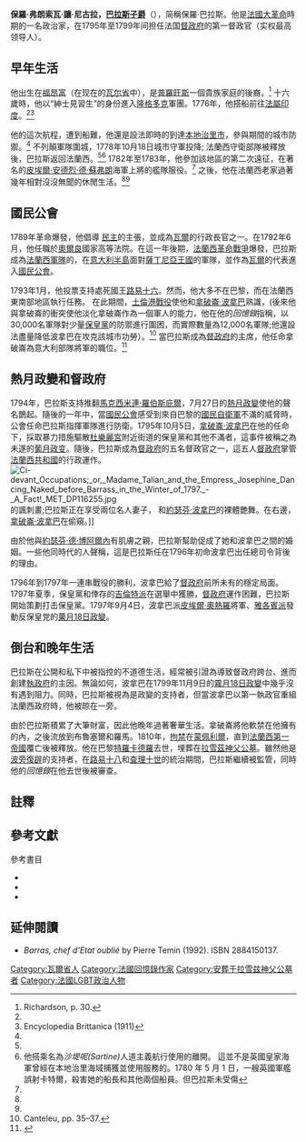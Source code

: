 {{roughtranslation|time=2016-12-13T01:57:39+00:00}}
{{Infobox officeholder
| honorific-prefix = [[巴拉斯_(上普罗旺斯阿尔卑斯省)|巴拉斯]][[子爵|子爵]]
| name             = 保羅·弗朗索瓦·讓·尼古拉 
| image            = Barras.jpg
| office           = 法蘭西[[督政府|督政府]]成員
| term_start       = 1795年11月2日
| term_end         = 1799年11月10日
| predecessor      = 首任<br />{{small|（接替先前[[公共安全委員會|公共安全委員會]] [[让-雅克·雷吉斯·德·康巴塞雷斯|让-雅克·雷吉斯·德·康巴塞雷斯]]主席職務）}}
| successor        = 職位廢除<br />{{small|（由[[第一執政官|第一執政官]] [[拿破崙·波拿巴|拿破崙·波拿巴]]接任）}}
| office1          = 第71任[[國民公會|國民公會]]主席
| term_start1      = 1795年2月4日
| term_end1        = 1795年2月18日
| predecessor1     = [[斯坦尼斯拉斯·約瑟夫·弗朗索瓦·澤維爾·羅維爾|斯坦尼斯拉斯·約瑟夫·弗朗索瓦·澤維爾·羅維爾]] 
| successor1       = {{Link-en|	弗朗索瓦·路易·波登|François Louis Bourdon}}
| office2          = [[國民公會|國民公會]]委員
| constituency2    = [[瓦爾省|瓦爾省]]
| convention3      = [[國民公會|國民公會]]
| term_start3      = 1792年9月20日
| term_end3        = 1799年11月10日
| birth_date       = {{Birth date|df=y|1755|6|30}}
| birth_place      = {{flag|Kingdom of France}}[[福昂富|福昂富]]
| death_date       = {{Death date and age|df=y|1829|1|29|1755|9|30}}
| death_place      = {{FRA-1814}}[[巴黎|巴黎]]
| party            = [[山嶽黨|山嶽黨]] {{small|(1792–1794)}}<br>[[热月党|热月党]] {{small|(1794–1799)}}
| spouse           = 不詳
| partner          ={{Link-en|蘇菲·阿爾努| Sophie Arnould }}<br>{{Link-en|特里薩·單梨恩| Thérésa Tallien}}<br>[[約瑟芬·德·博阿爾內|約瑟芬·德·博阿爾內]]
| profession       = [[軍官|軍官]]
| religion         = [[天主教會|天主教會]]{{small|（曾受洗）}}
| allegiance       = {{flag|Kingdom of France}}
| branch           = [[File:Pavillon_royal_de_France.svg|22px]] {{Link-en|法蘭西皇家陸軍|French Royal Army}} 
| serviceyears     = 1771年至1783年
| rank             = [[上尉|上尉]]
| unit             = {{Link-en|第54步兵團|54th Infantry Regiment (France)}} 
| battles          = {{le|英法戰爭 (1778-1783年)|Anglo-French War (1778–1783)|英法戰爭}}<br>{{le|1778年本地治里之圍|Siege of Pondicherry (1778)}}
}}

'''保羅·弗朗索瓦·讓·尼古拉，[[巴拉斯_(上普罗旺斯阿尔卑斯省)|巴拉斯]][[子爵|子爵]] '''（{{bd|1755年|6月30日|1829年|1月29日}}），简稱保羅·巴拉斯。他是[[法國大革命|法國大革命]]時期的一名政治家，在1795年至1799年间担任法国[[督政府|督政府]]的第一督政官（实权最高领导人）。

==早年生活==
他出生在[[福昂富|福昂富]]（在现在的[[瓦爾|瓦尔省]]中），是[[普羅旺斯|普羅旺斯]]一個貴族家庭的後裔。<ref name=Richardson30>Richardson, p. 30.</ref> 十六歲時，他以“紳士見習生”的身份進入[[隆格多克|隆格多克]]軍團。1776年，他搭船前往[[法屬印度|法屬印度]]。<ref name=Richardson30/><ref name=EB1911>Encyclopedia Brittanica (1911)</ref>

他的這次航程，遭到船難，他還是設法即時的到達[[本地治里市|本地治里市]]，參與{{Link-en|第二次盎格魯-邁索爾戰役|Second Anglo-Mysore War }}期間的城市防禦。<ref name=Richardson30/>  不列顛軍隊圍城，1778年10月18日城市守軍投降; 法蘭西守衛部隊被釋放後，巴拉斯返回法蘭西。<ref name=EB1911/><ref group=Note> 他搭乘名為''沙堤呢(Sartine)''人道主義航行使用的{{Link-en|卡特爾船舶|cartel(ship)}}離開。 這並不是英國皇家海軍曾經在本地治里海域捕獲並使用服務的{{Link-en|沙堤呢商船|HMS Sartine (1778) }}。1780 年 5 月 1 日，一艘英國軍艦誤射卡特爾，殺害她的船長和其他兩個船員。但巴拉斯未受傷</ref>  1782年至1783年，他參加該地區的第二次遠征，在著名的[[皮埃爾·安德烈·德·蘇弗朗|皮埃爾·安德烈·德·蘇弗朗]]海軍上將的艦隊服役。<ref name=Richardson30/> 之後，他在法蘭西老家過著幾年相對沒沒無聞的休閒生活。<ref name=Richardson30/><ref name=EB1911/>

==國民公會==
1789年革命爆發，他倡導 [[民主|民主]]的主張，並成為[[瓦爾|瓦爾]]的行政長官之一。在1792年6月，他任職於[[奧爾良|奧爾良]]國家高等法院。在這一年後期，[[法國大革命戰爭|法蘭西革命戰爭]]爆發，巴拉斯成為[[法國革命軍|法蘭西軍隊]]的{{Link-en|特派委員|commissioner }}，在[[意大利半島|意大利半島]]面對[[薩丁尼亞王國|薩丁尼亞王國]]的軍隊，並作為[[瓦爾|瓦爾]]的代表進入[[國民公會|國民公會]]。

1793年1月，他投票支持處死國王[[路易十六|路易十六]]。然而，他大多不在巴黎，而在法蘭西東南部地區執行任務。 在此期間，[[土倫港之役|土倫港戰役]]使他和[[拿破崙·波拿巴|拿破崙·波拿巴]]熟識，(後來他與拿破崙的衝突使他淡化拿破崙作為一個軍人的能力，他在他的''回憶錄''指稱，以30,000名軍隊對少量[[波旁王朝|保皇黨]]的防禦進行圍困，而實際數量為12,000名軍隊;他還設法盡量降低波拿巴在攻克該城市功勞）。<ref>Canteleu, pp. 35–37.</ref>  當巴拉斯成為[[督政府|督政府]]的主席，他任命拿破崙為意大利部隊將軍的職位。<ref>{{cite book|last1=Haine|first1=Scott|title=The History of France|year=2000|url=https://archive.org/details/historyoffrance00hain|publisher=Greenwood Press|isbn=0-313-30328-2|pages=[https://archive.org/details/historyoffrance00hain/page/88 88]|edition=1st|accessdate=9/6/2016}}</ref>

==熱月政變和督政府==
1794年，巴拉斯支持推翻[[馬克西米連·羅伯斯庇爾|馬克西米連·羅伯斯庇爾]]，7月27日的[[熱月政變|熱月政變]]使他的聲名鵲起。隨後的一年中，當[[國民公會|國民公會]]感受到來自巴黎的[[國民自衛軍|國民自衛軍]]不滿的威脅時，公會任命巴拉斯指揮軍隊進行防衛。1795年10月5日，[[拿破崙·波拿巴|拿破崙·波拿巴]]在他的任命下，採取暴力措施驅散[[杜樂麗宮|杜樂麗宮]]附近街道的保皇黨和其他不滿者，這事件被稱之為未遂的[[葡月政變|葡月政变]]。隨後，巴拉斯成為[[督政府|督政府]]的五名督政官之一，這五人[[督政府|督政府]]掌管[[法蘭西共和國|法蘭西共和國]]的行政運作。
[[File:Ci-devant_Occupations;_or,_Madame_Talian_and_the_Empress_Josephine_Dancing_Naked_before_Barrass_in_the_Winter_of_1797._-_A_Fact!_MET_DP116255.jpg|left]]的諷刺畫;巴拉斯正在享受兩位名人妻子， {{Link-en|特里薩·單臨安|Thérésa Tallien}}和[[約瑟芬·德·博阿爾內|約瑟芬·波拿巴]]的裸體艷舞。在右邊，[[拿破崙·波拿巴|拿破崙·波拿巴]]在偷窺。]]

由於他與[[約瑟芬·德·博阿爾內|約瑟芬·德·博阿爾內]]有肌膚之親，巴拉斯幫助促成了她和波拿巴之間的婚姻。一些他同時代的人聲稱，這是巴拉斯任在1796年初命波拿巴出任{{Link-en|意大利地區陸軍|Army of Italy (France)}}總司令背後的理由。

1796年到1797年一連串戰役的勝利，波拿巴給了[[督政府|督政府]]前所未有的穩定局面。1797年夏季，保皇黨和倖存的[[吉倫特派|吉倫特派]]在選舉中獲勝，[[督政府|督政府]]運作困難，巴拉斯開始策劃打击保皇黨。1797年9月4日，波拿巴派[[皮埃爾·奧熱羅|皮埃爾·奧熱羅]]將軍、[[雅各賓派|雅各賓派]]發動反保皇党的[[菓月18日政變|菓月18日政變]]。

==倒台和晚年生活==
巴拉斯在公開和私下中被指控的不道德生活，經常被引證為導致督政府跨台、進而創建[[執政府|執政府]]的主因。無論如何，波拿巴在1799年11月9日的[[霧月18日政變|霧月18日政變]]中幾乎沒有遇到阻力。同時，巴拉斯被視為是政變的支持者，但當波拿巴以第一執政官重組法蘭西政府時，他被晾在一旁。

由於巴拉斯積累了大筆財富，因此他晚年過著奢華生活。拿破崙將他軟禁在他擁有的{{Link-en|格羅布瓦城堡|Château de Grosbois}}內，之後流放到布魯塞爾和羅馬。1810年，[[拘禁|拘禁]]在[[蒙佩利爾|蒙佩利爾]]，直到[[法蘭西第一帝國|法蘭西第一帝國]]覆亡後被釋放。他在巴黎[[特羅卡德羅|特羅卡德羅]]去世，埋葬在[[拉雪茲神父公墓|拉雪茲神父公墓]]。雖然他是[[波旁復辟|波旁復辟]]的支持者，在[[路易十八|路易十八]]和[[查理十世|查理十世]]的統治期間，巴拉斯繼續被監管，同時他的''回憶錄''在他去世後被審查。

==註釋==
{{Reflist|group=Note}}

==參考文獻==

{{Reflist}}
; 參考書目
*{{Cite EB1911|wstitle=Barras, Paul François Nicolas, Comte de}}
*{{Cite book |last=Canteleu |first=Jean-Barthélemy Le Couteulx de |editor1-last=Blaufarb |editor1-first=Rafe |title=Napoleon: Symbol for an Age, A Brief History with Documents |year=2008 |chapter=Bonaparte in Barras's Salon |url=https://archive.org/details/napoleonsymbolfo0000blau|location=New York |publisher=Bedford/St. Martin's |isbn=0312431104 }}
*{{Cite book |last=Richardson |first=Hubert N. B. |authorlink= |year=1920 |title=A Dictionary of Napoleon and His Times |url=https://books.google.com/books?id=_thnAAAAMAAJ&pg=PA30 |location=London |publisher=Cassell & Co. |isbn= |access-date=2016-11-01 |archive-date=2019-05-12 |archive-url=https://web.archive.org/web/20190512202242/https://books.google.com/books?id=_thnAAAAMAAJ&pg=PA30 |dead-url=no }}

==延伸閱讀==

* ''Barras, chef d'Etat oublié'' by Pierre Temin (1992). ISBN 2884150137. {{link language|fr}}

{{法國大革命}}

{{Authority control}}

{{DEFAULTSORT:Barras, Paul Francois Nicolas}}
[[Category:瓦爾省人|Category:瓦爾省人]]
[[Category:法國回憶錄作家|Category:法國回憶錄作家]]
[[Category:安葬于拉雪兹神父公墓者|Category:安葬于拉雪兹神父公墓者]]
[[Category:法國LGBT政治人物|Category:法國LGBT政治人物]]
<!--
[[Category:18th-century_French_military_personnel|Category:18th-century French military personnel]]
[[Category:Deputies_to_the_French_National_Convention|Category:Deputies to the French National Convention]]
[[Category:18th-century_French_politicians|Category:18th-century French politicians]]
[[Category:Directeurs_of_the_First_French_Republic|Category:Directeurs of the First French Republic]]
[[Category:Viscounts_of_Barras|Category:Viscounts of Barras]]
[[Category:Regicides_of_Louis_XVI|Category:Regicides of Louis XVI]]
[[Category:Représentants_en_mission|Category:Représentants en mission]]-->